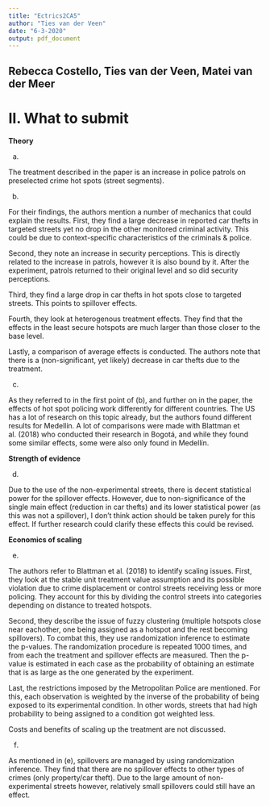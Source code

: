 ---
title: "Ectrics2CA5"
author: "Ties van der Veen"
date: "6-3-2020"
output: pdf_document
---

## Rebecca Costello, Ties van der Veen, Matei van der Meer

# II. What to submit

**Theory**

(a)

The treatment described in the paper is an increase in police patrols on preselected crime hot spots (street segments).

(b)

For their findings, the authors mention a number of mechanics that could explain the results. First, they find a large decrease in reported car thefts in targeted streets yet no drop in the other monitored criminal activity. This could be due to context-specific characteristics of the criminals & police.

Second, they note an increase in security perceptions. This is directly related to the increase in patrols, however it is also bound by it. After the experiment, patrols returned to their original level and so did security perceptions.

Third, they find a large drop in car thefts in hot spots close to targeted streets. This points to spillover effects. 

Fourth, they look at heterogenous treatment effects. They find that the effects in the least secure hotspots are much larger than those closer to the base level. 

Lastly, a comparison of average effects is conducted. The authors note that there is a (non-significant, yet likely) decrease in car thefts due to the treatment. 

(c)

As they referred to in the first point of (b), and further on in the paper, the effects of hot spot policing work differently for different countries. The US has a lot of research on this topic already, but the authors found different results for Medellín. A lot of comparisons were made with Blattman et al. (2018) who conducted their research in Bogotá, and while they found some similar effects, some were also only found in Medellín.

**Strength of evidence**

(d)

Due to the use of the non-experimental streets, there is decent statistical power for the spillover effects. However, due to non-significance of the single main effect (reduction in car thefts) and its lower statistical power (as this was not a spillover), I don't think action should be taken purely for this effect. If further research could clarify these effects this could be revised.

**Economics of scaling**

(e)

The authors refer to Blattman et al. (2018) to identify scaling issues. First, they look at the stable unit treatment value assumption and its possible violation due to crime displacement or control streets receiving less or more policing. They account for this by dividing the control streets into categories depending on distance to treated hotspots. 

Second, they describe the issue of fuzzy clustering (multiple hotspots close near eachother, one being assigned as a hotspot and the rest becoming spillovers). To combat this, they use randomization inference to estimate the p-values. The randomization procedure is repeated 1000 times, and from each the treatment and spillover effects are measured. Then the p-value is estimated in each case as the probability of obtaining an estimate that is as large as the one generated by the experiment.

Last, the restrictions imposed by the Metropolitan Police are mentioned. For this, each observation is weighted by the inverse of the probability of being exposed to its experimental condition.  In other words, streets that had high probability to being assigned to a condition got weighted less. 

Costs and benefits of scaling up the treatment are not discussed.

(f)

As mentioned in (e), spillovers are managed by using randomization inference. They find that there are no spillover effects to other types of crimes (only property/car theft). Due to the large amount of non-experimental streets however, relatively small spillovers could still have an effect. 
